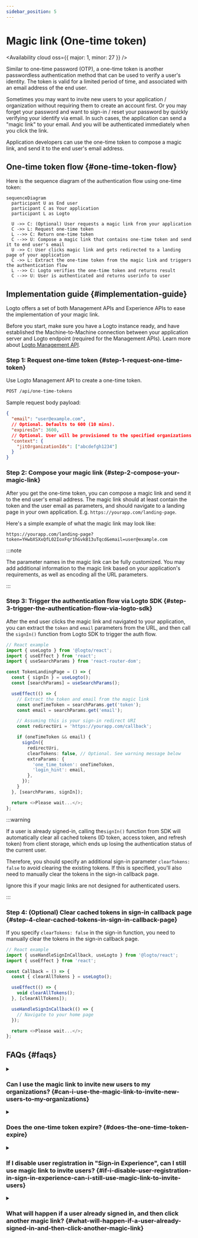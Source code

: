 ```yaml
---
sidebar_position: 5
---
```


# Magic link (One-time token)


<Availability cloud oss={{ major: 1, minor: 27 }} />

Similar to one-time password (OTP), a one-time token is another passwordless authentication method that can be used to verify a user's identity.
The token is valid for a limited period of time, and associated with an email address of the end user.

Sometimes you may want to invite new users to your application / organization without requiring them to create an account first.
Or you may forget your password and want to sign-in / reset your password by quickly verifying your identify via email.
In such cases, the application can send a "magic link" to your email. And you will be authenticated immediately when you click the link.

Application developers can use the one-time token to compose a magic link, and send it to the end user's email address.

## One-time token flow \{#one-time-token-flow}

Here is the sequence diagram of the authentication flow using one-time token:

```mermaid
sequenceDiagram
  participant U as End user
  participant C as Your application
  participant L as Logto

  U ->> C: (Optional) User requests a magic link from your application
  C ->> L: Request one-time token
  L -->> C: Return one-time token
  C -->> U: Compose a magic link that contains one-time token and send it to end user's email
  U ->> C: User clicks magic link and gets redirected to a landing page of your application
  C ->> L: Extract the one-time token from the magic link and triggers the authentication flow
  L -->> C: Logto verifies the one-time token and returns result
  C -->> U: User is authenticated and returns userinfo to user
```

## Implementation guide \{#implementation-guide}

Logto offers a set of both Management APIs and Experience APIs to ease the implementation of your magic link.

Before you start, make sure you have a Logto instance ready, and have established the Machine-to-Machine connection between your application server
and Logto endpoint (required for the Management APIs). Learn more about [Logto Management API](/integrate-logto/interact-with-management-api).

### Step 1: Request one-time token \{#step-1-request-one-time-token}

Use Logto Management API to create a one-time token.

```bash
POST /api/one-time-tokens
```

Sample request body payload:

```json
{
  "email": "user@example.com",
  // Optional. Defaults to 600 (10 mins).
  "expiresIn": 3600,
  // Optional. User will be provisioned to the specified organizations upon successful verification.
  "context": {
    "jitOrganizationIds": ["abcdefgh1234"]
  }
}
```

### Step 2: Compose your magic link \{#step-2-compose-your-magic-link}

After you get the one-time token, you can compose a magic link and send it to the end user's email address.
The magic link should at least contain the token and the user email as parameters, and should navigate to a landing page in your own application.
E.g. `https://yourapp.com/landing-page`.

Here's a simple example of what the magic link may look like:

```
https://yourapp.com/landing-page?token=YHwbXSXxQfL02IoxFqr1hGvkB13uTqcd&email=user@example.com
```

:::note

The parameter names in the magic link can be fully customized.
You may add additional information to the magic link based on your application's requirements,
as well as encoding all the URL parameters.

:::

### Step 3: Trigger the authentication flow via Logto SDK \{#step-3-trigger-the-authentication-flow-via-logto-sdk}

After the end user clicks the magic link and navigated to your application, you can extract the `token` and `email` parameters from the URL, and then call the `signIn()` function from Logto SDK to trigger the auth flow.

```typescript title="TokenLandingPage.tsx"
// React example
import { useLogto } from '@logto/react';
import { useEffect } from 'react';
import { useSearchParams } from 'react-router-dom';

const TokenLandingPage = () => {
  const { signIn } = useLogto();
  const [searchParams] = useSearchParams();

  useEffect(() => {
    // Extract the token and email from the magic link
    const oneTimeToken = searchParams.get('token');
    const email = searchParams.get('email');

    // Assuming this is your sign-in redirect URI
    const redirectUri = 'https://yourapp.com/callback';

    if (oneTimeToken && email) {
      signIn({
        redirectUri,
        clearTokens: false, // Optional. See warning message below
        extraParams: {
          'one_time_token': oneTimeToken,
          'login_hint': email,
        },
      });
    }
  }, [searchParams, signIn]);

  return <>Please wait...</>;
};
```

:::warning

If a user is already signed-in, calling the`signIn()` function from SDK will automatically clear all cached tokens (ID token, access token, and refresh token) from client storage,
which ends up losing the authentication status of the current user.

Therefore, you should specify an additional sign-in parameter `clearTokens: false` to avoid clearing the existing tokens.
If this is specified, you'll also need to manually clear the tokens in the sign-in callback page.

Ignore this if your magic links are not designed for authenticated users.

:::

### Step 4: (Optional) Clear cached tokens in sign-in callback page \{#step-4-clear-cached-tokens-in-sign-in-callback-page}

If you specify `clearTokens: false` in the sign-in function, you need to manually clear the tokens in the sign-in callback page.

```typescript title="Callback.tsx"
// React example
import { useHandleSignInCallback, useLogto } from '@logto/react';
import { useEffect } from 'react';

const Callback = () => {
  const { clearAllTokens } = useLogto();

  useEffect(() => {
    void clearAllTokens();
  }, [clearAllTokens]);

  useHandleSignInCallback(() => {
    // Navigate to your home page
  });

  return <>Please wait...</>;
};
```

## FAQs \{#faqs}

<details>

<summary>

### Can I use the magic link to invite new users to my organizations? \{#can-i-use-the-magic-link-to-invite-new-users-to-my-organizations}

</summary>

Yes, you can use the magic link to invite new users to your application, as well as organizations.
If you want to invite new users to your organization, simply specify the `jitOrganizationIds` in the request body.

The user will automatically join the organizations upon successful verification, and default organization roles will be assigned.
Check out the "Just-in-time provisioning" section in your organization details page, and configure the default roles for your organizations.

</details>

<details>

<summary>

### Does the one-time token expire? \{#does-the-one-time-token-expire}

</summary>

Yes, the one-time token will expire after the specified `expiresIn` time (in seconds). The default expiration time is 10 minutes.

</details>

<details>

<summary>

### If I disable user registration in "Sign-in Experience", can I still use magic link to invite users? \{#if-i-disable-user-registration-in-sign-in-experience-can-i-still-use-magic-link-to-invite-users}

</summary>

Yes, you can still use magic link to invite users even if you disable user registration in "Sign-in Experience".

</details>

<details>

<summary>

### What will happen if a user already signed in, and then click another magic link? \{#what-will-happen-if-a-user-already-signed-in-and-then-click-another-magic-link}

</summary>

There are a number of possible scenarios:

1. The user is already signed in, and then clicks a magic link that associates with the current user account. In this case, Logto will still verify the one-time token, and provision the user to specified organizations if needed.
2. The user is already signed in, and then clicks a magic link that associates with a different account. In this case, Logto will prompt the user to continue as the new account, or go back to the application with the current account.
   1. If the user chooses to continue as the new account, Logto will switch to the new account after the token verification is successful.
   2. If the user chooses to stick to the current account, Logto will not verify the token and return to the application with the current account.
3. If your sign-in prompt is set to "login" or contains "login", Logto will automatically sign-in the account associated with the one-time token without prompting switch.

</details>
